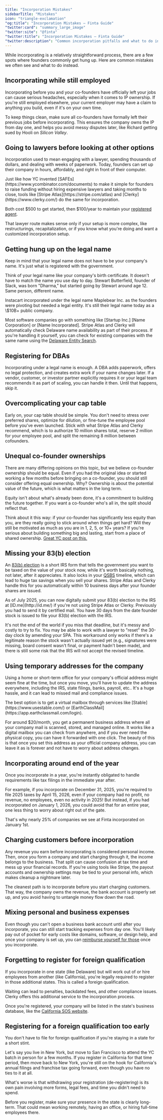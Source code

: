 ```yaml
---
title: "Incorporation Mistakes"
sidebarTitle: "Mistakes"
icon: "triangle-exclamation"
"og:title": "Incorporation Mistakes – Finta Guide"
"twitter:card": "summary_large_image"
"twitter:site": "@finta"
"twitter:title": "Incorporation Mistakes – Finta Guide"
"twitter:description": "Common incorporation pitfalls and what to do instead to avoid costly errors."
---
```


While incorporating is a relatively straightforward process, there are a few spots where founders commonly get hung up. Here are common mistakes we often see and what to do instead.

## Incorporating while still employed

Incorporating before you and your co-founders have officially left your jobs can cause serious headaches, especially when it comes to IP ownership. If you're still employed elsewhere, your current employer may have a claim to anything you build, even if it's on your own time.

To keep things clean, make sure all co-founders have formally left their previous jobs before incorporating. This ensures the company owns the IP from day one, and helps you avoid messy disputes later, like Richard getting sued by Hooli on *Silicon Valley*.

## Going to lawyers before looking at other options

Incorporation used to mean engaging with a lawyer, spending thousands of dollars, and dealing with weeks of paperwork. Today, founders can set up their company in hours, affordably, and right in front of their computer. 

<Info>
Just like how YC invented [SAFEs](https://www.ycombinator.com/documents) to make it simple for founders to raise funding without hiring expensive lawyers and taking months to close, tools like [Stripe Atlas](https://stripe.com/atlas) and [Clerky](https://www.clerky.com/) do the same for incorporation.
</Info>

Both cost \$500 to get started, then \$100/year to maintain your [registered agent](https://www.finta.com/docs/incorporation#registered-agents).

That lawyer route makes sense only if your setup is more complex, like restructurings, recapitalization, or if you know what you're doing and want a customized incorporation setup.

## Getting hung up on the legal name

Keep in mind that your legal name does not have to be your company's name. It's just what is registered with the government. 

Think of your legal name like your company's birth certificate. It doesn't have to match the name you use day to day. Stewart Butterfield, founder of Slack, was born "Dharma," but started going by Stewart around age 12. Same person, different name. 

<Info>
Instacart incorporated under the legal name Maplebear Inc. as the founders were pivoting but needed a legal entity. It's still their legal name today as a \$10B+ public company.
</Info>

Most software companies go with something like [Startup Inc.] [Name Corporation] or [Name Incorporated]. Stripe Atlas and Clerky will automatically check Delaware name availability as part of their process. If you're handling it yourself, you can check for existing companies with the same name using the [Delaware Entity Search](https://icis.corp.delaware.gov/Ecorp/EntitySearch/NameSearch.aspx).

## Registering for DBAs

Incorporating under a legal name is enough. A <Tooltip tip="Doing Business As">DBA</Tooltip> adds paperwork, offers no legal protection, and creates extra work if your name changes later. If a vendor, customer, or investor partner explicitly requires it or your legal team recommends it as part of scaling, you can handle it then. Until that happens, skip it.

## Overcomplicating your cap table

Early on, your cap table should be simple. You don't need to stress over preferred shares, optimize for dilution, or fine-tune the employee pool before you've even launched. Stick with what Stripe Atlas and Clerky recommend, which is to authorize 10 million shares total, reserve 2 million for your employee pool, and split the remaining 8 million between cofounders.

## Unequal co-founder ownerships

There are many differing opinions on this topic, but we believe co-founder ownership should be equal. Even if you had the original idea or started working a few months before bringing on a co-founder, you should still consider offering equal ownership. Why? Ownership is about the potential value of the future, which is what matters in the long term. 

<Note>
Equity isn't about what's already been done, it's a commitment to building the future together. If you want a co-founder who's all in, the split should reflect that.
</Note>

Think about it this way: if your co-founder has significantly less equity than you, are they really going to stick around when things get hard? Will they still be motivated as much as you are in 1, 2, 5, or 10+ years? If you're serious about building something big and lasting, start from a place of shared ownership. [Great YC post on this.](https://www.ycombinator.com/blog/splitting-equity-among-founders)

## Missing your 83(b) election

An [83(b) election](https://www.finta.com/docs/checklist#7-file-83-b-elections-within-30-days) is a short IRS form that tells the government you want to be taxed on the value of your stock now, while it's worth basically nothing, not later, after it appreciates. It also locks in your [QSBS](https://www.finta.com/docs/qsbs) timeline, which can lead to huge tax savings when you sell your shares. Stripe Atlas and Clerky handle this for you automatically within 10 business days after your founder shares are issued. 

<Info>
As of July 2025, you can now digitally submit your 83(b) election to the IRS at [ID.me](http://id.me/) if you're not using Stripe Atlas or Clerky. Previously you had to send it by certified mail.
</Info>

<Warning>
You have 30 days from the date founder stock is issued to file your 83(b) election with the IRS.
</Warning>

It's not the end of the world if you miss that deadline, but it's messy and costly to try to fix. You may be able to work with a lawyer to "reset" the 30-day clock by amending your <Tooltip tip="Stock Purchase Agreement">SPA</Tooltip>. This workaround only works if there's a legitimate reason the stock wasn't actually issued yet (e.g., signatures were missing, board consent wasn't final, or payment hadn't been made), and there is still some risk that the IRS will not accept the revised timeline. 

## Using temporary addresses for the company

Using a home or short-term office for your company's official address might seem fine at the time, but once you move, you'll have to update the address everywhere, including the IRS, state filings, banks, payroll, etc.. It's a huge hassle, and it can lead to missed mail and compliance issues. 

<Tip>
The best option is to get a virtual mailbox through services like [Stable](https://www.usestable.com/) or [EarthClassMail](https://app.earthclassmail.com/login). 
</Tip>

For around \$20/month, you get a permanent business address where all your company mail is scanned, stored, and managed online. It works like a digital mailbox you can check from anywhere, and if you ever need the physical copy, you can have it forwarded with one click. The beauty of this is that once you set this address as your official company address, you can leave it as is forever and not have to worry about address changes. 

## Incorporating around end of the year

Once you incorporate in a year, you're instantly obligated to handle requirements like tax filings in the immediate year after. 

For example, if you incorporate on December 31, 2025, you're required to file 2025  taxes by April 15, 2026, even if your company had no profit, no revenue, no employees, even no activity in 2025! But instead, if you had incorporated on January 1, 2026, you could avoid that for an entire year, one less thing to worry about right out of the gate.

<Tip>
That's why nearly 25% of companies we see at Finta incorporated on January 1st.
</Tip>

## Charging customers before incorporation

Any revenue you earn before incorporating is considered personal income. Then, once you form a company and start charging through it, the income belongs to the business. That split can cause confusion at tax time and mess up your financial records. If you're using tools like Stripe, the payout accounts and ownership settings may be tied to your personal info, which makes cleanup a nightmare later.

The cleanest path is to incorporate before you start charging customers. That way, the company owns the revenue, the bank account is properly set up, and you avoid having to untangle money flow down the road.

## Mixing personal and business expenses

Even though you can't open a business bank account until after you incorporate, you can still start tracking expenses from day one. You'll likely pay out of pocket for early costs like domains, software, or design help, and once your company is set up, you can [reimburse yourself for those](https://www.finta.com/docs/reimburse) once you incorporate.

## Forgetting to register for foreign qualification

If you incorporate in one state (like Delaware) but will work out of or hire employees from another (like California), you're legally required to register in those additional states. This is called a foreign qualification.

Waiting can lead to penalties, backdated fees, and other compliance issues. Clerky offers this additional service to the incorporation process.

Once you're registered, your company will be listed in the state's business database, like the [California SOS website](https://bizfileonline.sos.ca.gov/search/business).

## Registering for a foreign qualification too early

You don't have to file for foreign qualification if you're staying in a state for a short stint. 

Let's say you live in New York, but move to San Francisco to attend the YC batch in person for a few months. If you register in California for that time period, then move back to New York, you're still on the hook for California's annual filings and franchise tax going forward, even though you have no ties to it at all. 

What's worse is that withdrawing your registration (de-registering) is its own pain involving more forms, legal fees, and time you didn't need to spend.

Before you register, make sure your presence in the state is clearly long-term. That could mean working remotely, having an office, or hiring full-time employees there.
